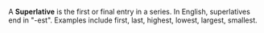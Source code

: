 A '''Superlative''' is the first or final entry in a series.  In English, superlatives end in "-est".  Examples include first, last, highest, lowest, largest, smallest.